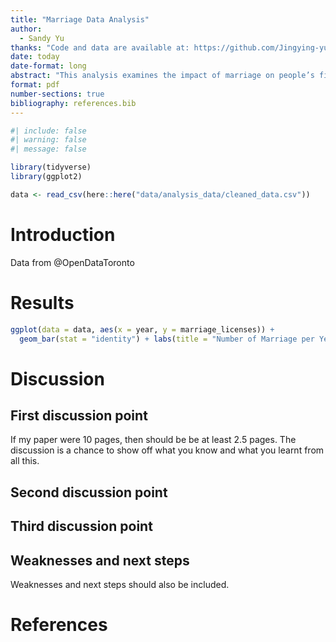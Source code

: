```yaml
---
title: "Marriage Data Analysis"
author: 
  - Sandy Yu
thanks: "Code and data are available at: https://github.com/Jingying-yu/marriage_data_analysis.git."
date: today
date-format: long
abstract: "This analysis examines the impact of marriage on people’s financial and social well-being, using data from Toronto. The study uses marriage records and demographic surveys from official Toronto sources to explore how marriage affects factors like income, employment, and divorce rates. The data is analyzed with a regression model to find patterns. The findings show that getting married often leads to higher income and better job stability for individuals. Additionally, marriages that happen later in life are less likely to end in divorce. These insights help highlight how marriage can play a role in improving financial stability and could be useful for family planning and public policies in Toronto."
format: pdf
number-sections: true
bibliography: references.bib
---
```


```r
#| include: false
#| warning: false
#| message: false

library(tidyverse)
library(ggplot2)

data <- read_csv(here::here("data/analysis_data/cleaned_data.csv"))

```


# Introduction

Data from @OpenDataToronto



# Results


```r
ggplot(data = data, aes(x = year, y = marriage_licenses)) +
  geom_bar(stat = "identity") + labs(title = "Number of Marriage per Year from 2011 to 2024",x = "Year", y = "Number of Marriage")

```




# Discussion

## First discussion point {#sec-first-point}

If my paper were 10 pages, then should be be at least 2.5 pages. The discussion is a chance to show off what you know and what you learnt from all this. 

## Second discussion point

## Third discussion point

## Weaknesses and next steps

Weaknesses and next steps should also be included.

\newpage

\appendix

# References
